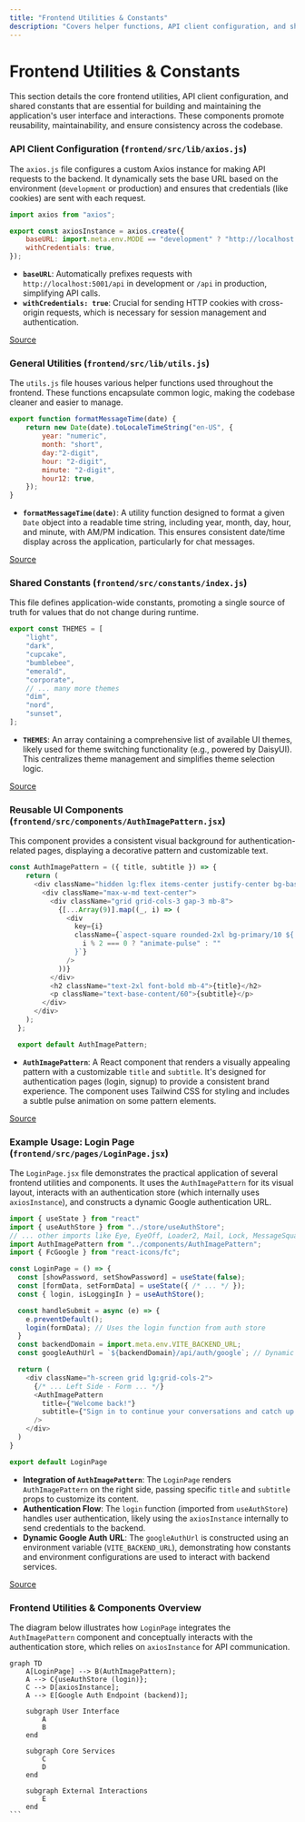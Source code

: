 ```yaml
---
title: "Frontend Utilities & Constants"
description: "Covers helper functions, API client configuration, and shared constants used across the frontend."
---
```


# Frontend Utilities & Constants

<TOC />

This section details the core frontend utilities, API client configuration, and shared constants that are essential for building and maintaining the application's user interface and interactions. These components promote reusability, maintainability, and ensure consistency across the codebase.

### API Client Configuration (`frontend/src/lib/axios.js`)

The `axios.js` file configures a custom Axios instance for making API requests to the backend. It dynamically sets the base URL based on the environment (`development` or production) and ensures that credentials (like cookies) are sent with each request.

```javascript
import axios from "axios";

export const axiosInstance = axios.create({
    baseURL: import.meta.env.MODE == "development" ? "http://localhost:5001/api": "/api",
    withCredentials: true,
});
```

-   **`baseURL`**: Automatically prefixes requests with `http://localhost:5001/api` in development or `/api` in production, simplifying API calls.
-   **`withCredentials: true`**: Crucial for sending HTTP cookies with cross-origin requests, which is necessary for session management and authentication.

[Source](https://github.com/shinymack/Chat-App-MERN/blob/main/frontend/src/lib/axios.js)

### General Utilities (`frontend/src/lib/utils.js`)

The `utils.js` file houses various helper functions used throughout the frontend. These functions encapsulate common logic, making the codebase cleaner and easier to manage.

```javascript
export function formatMessageTime(date) {
    return new Date(date).toLocaleTimeString("en-US", {
        year: "numeric",
        month: "short",
        day:"2-digit",
        hour: "2-digit",
        minute: "2-digit",
        hour12: true,
    });
}
```

-   **`formatMessageTime(date)`**: A utility function designed to format a given `Date` object into a readable time string, including year, month, day, hour, and minute, with AM/PM indication. This ensures consistent date/time display across the application, particularly for chat messages.

[Source](https://github.com/shinymack/Chat-App-MERN/blob/main/frontend/src/lib/utils.js)

### Shared Constants (`frontend/src/constants/index.js`)

This file defines application-wide constants, promoting a single source of truth for values that do not change during runtime.

```javascript
export const THEMES = [
    "light",
    "dark",
    "cupcake",
    "bumblebee",
    "emerald",
    "corporate",
    // ... many more themes
    "dim",
    "nord",
    "sunset",
];
```

-   **`THEMES`**: An array containing a comprehensive list of available UI themes, likely used for theme switching functionality (e.g., powered by DaisyUI). This centralizes theme management and simplifies theme selection logic.

[Source](https://github.com/shinymack/Chat-App-MERN/blob/main/frontend/src/constants/index.js)

### Reusable UI Components (`frontend/src/components/AuthImagePattern.jsx`)

This component provides a consistent visual background for authentication-related pages, displaying a decorative pattern and customizable text.

```javascript
const AuthImagePattern = ({ title, subtitle }) => {
    return (
      <div className="hidden lg:flex items-center justify-center bg-base-200 p-12">
        <div className="max-w-md text-center">
          <div className="grid grid-cols-3 gap-3 mb-8">
            {[...Array(9)].map((_, i) => (
              <div
                key={i}
                className={`aspect-square rounded-2xl bg-primary/10 ${
                  i % 2 === 0 ? "animate-pulse" : ""
                }`}
              />
            ))}
          </div>
          <h2 className="text-2xl font-bold mb-4">{title}</h2>
          <p className="text-base-content/60">{subtitle}</p>
        </div>
      </div>
    );
  };

  export default AuthImagePattern;
```

-   **`AuthImagePattern`**: A React component that renders a visually appealing pattern with a customizable `title` and `subtitle`. It's designed for authentication pages (login, signup) to provide a consistent brand experience. The component uses Tailwind CSS for styling and includes a subtle pulse animation on some pattern elements.

[Source](https://github.com/shinymack/Chat-App-MERN/blob/main/frontend/src/components/AuthImagePattern.jsx)

### Example Usage: Login Page (`frontend/src/pages/LoginPage.jsx`)

The `LoginPage.jsx` file demonstrates the practical application of several frontend utilities and components. It uses the `AuthImagePattern` for its visual layout, interacts with an authentication store (which internally uses `axiosInstance`), and constructs a dynamic Google authentication URL.

```javascript
import { useState } from "react"
import { useAuthStore } from "../store/useAuthStore";
// ... other imports like Eye, EyeOff, Loader2, Mail, Lock, MessageSquare
import AuthImagePattern from "../components/AuthImagePattern";
import { FcGoogle } from "react-icons/fc";

const LoginPage = () => {
  const [showPassword, setShowPassword] = useState(false);
  const [formData, setFormData] = useState({ /* ... */ });
  const { login, isLoggingIn } = useAuthStore();

  const handleSubmit = async (e) => {
    e.preventDefault();
    login(formData); // Uses the login function from auth store
  }
  const backendDomain = import.meta.env.VITE_BACKEND_URL;
  const googleAuthUrl = `${backendDomain}/api/auth/google`; // Dynamic URL construction

  return (
    <div className="h-screen grid lg:grid-cols-2">
      {/* ... Left Side - Form ... */}
      <AuthImagePattern
        title={"Welcome back!"}
        subtitle={"Sign in to continue your conversations and catch up with your messages."}
      />
    </div>
  )
}

export default LoginPage
```

-   **Integration of `AuthImagePattern`**: The `LoginPage` renders `AuthImagePattern` on the right side, passing specific `title` and `subtitle` props to customize its content.
-   **Authentication Flow**: The `login` function (imported from `useAuthStore`) handles user authentication, likely using the `axiosInstance` internally to send credentials to the backend.
-   **Dynamic Google Auth URL**: The `googleAuthUrl` is constructed using an environment variable (`VITE_BACKEND_URL`), demonstrating how constants and environment configurations are used to interact with backend services.

[Source](https://github.com/shinymack/Chat-App-MERN/blob/main/frontend/src/pages/LoginPage.jsx)

### Frontend Utilities & Components Overview

The diagram below illustrates how `LoginPage` integrates the `AuthImagePattern` component and conceptually interacts with the authentication store, which relies on `axiosInstance` for API communication.

````mermaid
graph TD
    A[LoginPage] --> B(AuthImagePattern);
    A --> C{useAuthStore (login)};
    C --> D[axiosInstance];
    A --> E[Google Auth Endpoint (backend)];

    subgraph User Interface
        A
        B
    end

    subgraph Core Services
        C
        D
    end

    subgraph External Interactions
        E
    end
```